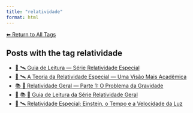 ```yaml
---
title: "relatividade"
format: html
---
```


[⬅ Return to All Tags](../tags.qmd)

## Posts with the tag **relatividade**

- [🧭 🛰️ Guia de Leitura — Série Relatividade Especial](/posts/fisica/guia-relatividade-especial.html)
- [📘 🛰️ A Teoria da Relatividade Especial — Uma Visão Mais Acadêmica](/posts/fisica/relatividade-especial-academico.html)
- [📚 🌠 Relatividade Geral — Parte 1: O Problema da Gravidade](/posts/fisica/relatividade-geral-parte1.html)
- [🧭 📚 🌠 Guia de Leitura da Série Relatividade Geral](/posts/fisica/guia-relatividade-geral.html)
- [📘 🛰️ Relatividade Especial: Einstein, o Tempo e a Velocidade da Luz](/posts/fisica/relatividade-especial.html)
